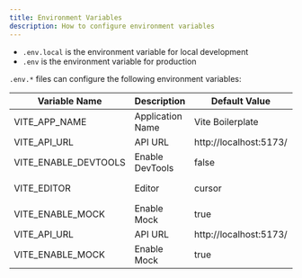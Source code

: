 ```yaml
---
title: Environment Variables
description: How to configure environment variables
---
```


- `.env.local` is the environment variable for local development
- `.env` is the environment variable for production

`.env.*` files can configure the following environment variables:

| Variable Name | Description | Default Value | Remarks |
| --- | --- | --- | --- |
| VITE_APP_NAME | Application Name | Vite Boilerplate | |
| VITE_API_URL | API URL | http://localhost:5173/ | |
| VITE_ENABLE_DEVTOOLS | Enable DevTools | false | |
| VITE_EDITOR | Editor | cursor | [click-to-component](https://github.com/ericclemmons/click-to-component) |
| VITE_ENABLE_MOCK | Enable Mock | true | |
| VITE_API_URL | API URL | http://localhost:5173/ | |
| VITE_ENABLE_MOCK | Enable Mock | true | |
